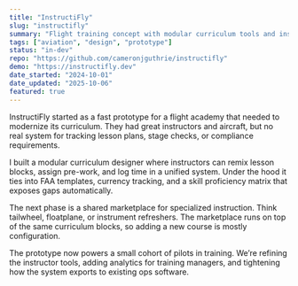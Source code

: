 ```yaml
---
title: "InstructiFly"
slug: "instructifly"
summary: "Flight training concept with modular curriculum tools and instructor marketplace scaffolding."
tags: ["aviation", "design", "prototype"]
status: "in-dev"
repo: "https://github.com/cameronjguthrie/instructifly"
demo: "https://instructifly.dev"
date_started: "2024-10-01"
date_updated: "2025-10-06"
featured: true
---
```


InstructiFly started as a fast prototype for a flight academy that needed to modernize its curriculum. They had great instructors and aircraft, but no real system for tracking lesson plans, stage checks, or compliance requirements.

I built a modular curriculum designer where instructors can remix lesson blocks, assign pre-work, and log time in a unified system. Under the hood it ties into FAA templates, currency tracking, and a skill proficiency matrix that exposes gaps automatically.

The next phase is a shared marketplace for specialized instruction. Think tailwheel, floatplane, or instrument refreshers. The marketplace runs on top of the same curriculum blocks, so adding a new course is mostly configuration.

The prototype now powers a small cohort of pilots in training. We’re refining the instructor tools, adding analytics for training managers, and tightening how the system exports to existing ops software.
